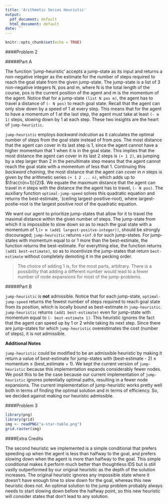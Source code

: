 ```yaml
---
title: 'Arithmetic Series Heuristic'
output:
  pdf_document: default
  html_document: default
date: ''
---
```


```r
knitr::opts_chunk$set(echo = TRUE)
```



####Problem 2

#####Part A

   The function 'jump-heuristic' accepts a jump-state as its input and returns a non-negative integer as the estimate for the number of steps required to reach the goal state from the given jump-state. The jump-state is a list of 3 non-negative integers N, pos and m, where N is the total length of the course, pos is the current position of the agent and m is the momentum of the agent. Notice that for a jump-state `(list N pos m)`, the agent has to travel a distance of `(- N pos)` to reach goal state. Recall that the agent can only slow down by a speed of 1 at every step. This means that for the agent to have a momentum of 1 at the last step, the agent must take at least `(- m 1)` steps, slowing down by 1 at each step. These two insights are the heart of `jump-heuristic`.
   
   `jump-heuristic` employs *backward indcution* as it calculates the optimal number of steps from the goal state instead of from pos.  The most distance that the agent can cover in its last step is 1, since the agent cannot have a higher momentum that 1 when it is in the goal state. This implies that the most distance the agent can cover in its last 2 steps is `(+ 1 2)`, as jumping by a step larger than 2 in the penultimate step means that the agent cannot reach the goal state with a momentum of less that 1. Continuing this *backward chaining*, the most distance that the agent can cover in *n* steps is given by the arithmetic series `(+ 1 2 ... n)`, which adds up to $\frac{n(n+1)}{2}$. We equate the maximum distance that the agent can travel in *n* steps with the distance the the agent has to travel, `(- N pos)`. The auxiliary function `optimal-jump-speed` solves this quadratic equation and returns the best-estimate, `(ceiling largest-positive-root), where largest-postie-root is the largest positive root of the quadratic equation.
   
   We want our agent to prioritize jump-states that allow for it to travel the maximal distance within the given number of steps. The jump-state from which it is impossible to slow down so as to reach the goal state with a momentum of 1,`(> m (add1 largest-positve-integer))`, should be strongly discouraged; `jump-heursitic` returns `+inf.0` for such jump-states. For jump-states with momentum equal to or 1 more than the best-estimate, the function returns the best-estimate. For everything else, the function returns `(add1 best-estimate)`, so as to incentivize the jump-states that return `best-estimate` without completely demoting it in the pecking order. 
   
   
> The choice of adding 1 is, for the most parts, arbitrary. There is a possibility that adding a different number would lead to a fewer number of node expansions for most of the jump-problems.


#####Part B

  `jump-heuristic` is **not** admissible. Notice that for each jump-state, `optimal-jump-speed` returns the fewest number of steps required to reach goal state from its position, which is locally bound as best-estimate in `jump-heuristic`. `jump-heuristic` returns `(add1 best-estimate)` even for jump-state with momentum equal to `(- best-estimate 1)`. This heuristic ignores the fact that the agent can speed up by 1 or 2 while taking its next step. Since there are jump-states for which `jump-heuristic` overestimates the cost (number of steps), it is not admissible.
  
  
**Additional Notes**


`jump-heuristic` could be modified to be an admissible heuristic by making it return a value of best-estimate for jump-states with  (best-estimate - 2) $\leq$ momentum $\leq$ (best\_estimate + 1). We kept the current version of `jump-heuristic` because this implementation expands considerably fewer nodes. We posit this to be the case because our current implementation of `jump-heuristic` ignores potentially optimal paths, resulting in a fewer node expansions. The current implementation of jump-heuristic works pretty well both in terms of finding the optimal solution and in terms of efficiency. So, we decided against making our heuristic admissible. 


####Problem 3

```r
library(png)
library(grid)
img <- readPNG("a-star-table.png")
grid.raster(img)
```




####Extra Credits

The second heuristic we implemented is a simple conditional that prefers speeding up when the agent is less than halfway to the goal, and prefers slowing down when the agent is more than halfway to the goal. This simple conditional makes it perform much better than thoughtless IDS but is still vastly outperformed by our original heuristic as the depth of the solution increases. The original heuristic ignores any impossible state where it doesn’t have enough time to slow down for the goal, whereas this new heuristic does not. An optimal solution to the jump problem probably always needs to start slowing down before the halfway point, so this new heuristic will consider states that don’t lead to any solution.



